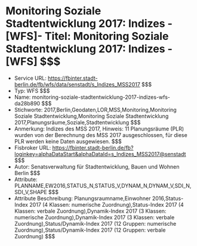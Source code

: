 # Monitoring Soziale Stadtentwicklung 2017: Indizes - [WFS]- Titel: Monitoring Soziale Stadtentwicklung 2017: Indizes - [WFS] $$$
- Service URL: https://fbinter.stadt-berlin.de/fb/wfs/data/senstadt/s_Indizes_MSS2017 $$$
- Typ: WFS $$$
- Name: monitoring-soziale-stadtentwicklung-2017-indizes-wfs-da28b890 $$$
- Stichworte: 2017,Berlin,Geodaten,LOR,MSS,Monitoring,Monitoring Soziale Stadtentwicklung,Monitoring Soziale Stadtentwicklung 2017,Planungsräume,Soziale,Stadtentwicklung $$$
- Anmerkung: Indizes des MSS 2017, Hinweis: 11 Planungsräume (PLR) wurden von der Berechnung des MSS 2017 ausgeschlossen, für diese PLR werden keine Daten ausgewiesen. $$$
- Fisbroker URL: https://fbinter.stadt-berlin.de/fb?loginkey=alphaDataStart&alphaDataId=s_Indizes_MSS2017@senstadt $$$
- Autor: Senatsverwaltung für Stadtentwicklung, Bauen und Wohnen Berlin $$$
- Attribute: PLANNAME,EW2016,STATUS_N,STATUS_V,DYNAM_N,DYNAM_V,SDI_N,SDI_V,SHAPE $$$
- Attribute Beschreibung: Planungsraumname,Einwohner 2016,Status-Index 2017  (4 Klassen: numerische Zuordnung),Status-Index 2017   (4 Klassen: verbale Zuordnung),Dynamik-Index 2017 (3 Klassen: numerische Zuordnung),Dynamik-Index 2017 (3 Klassen: verbale Zuordnung),Status/Dynamik-Index 2017 (12 Gruppen: numerische Zuordnung),Status/Dynamik-Index 2017 (12 Gruppen: verbale Zuordnung) $$$
